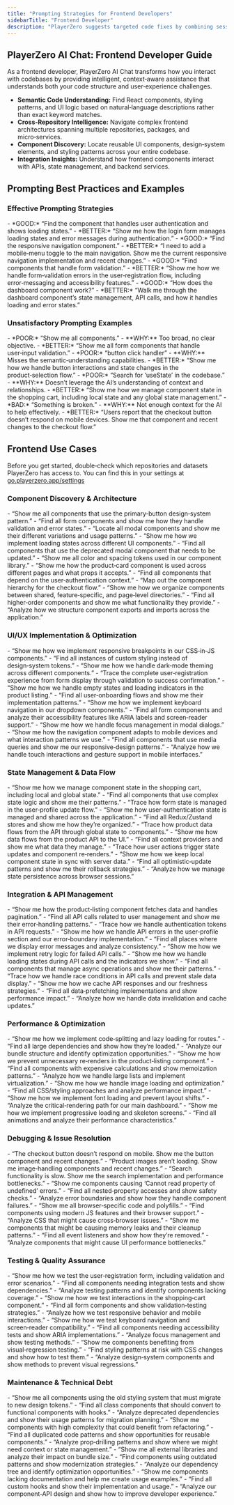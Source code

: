 ```yaml
---
title: "Prompting Strategies for Frontend Developers"
sidebarTitle: "Frontend Developer"
description: "PlayerZero suggests targeted code fixes by combining session data, code context, and historical patterns to resolve issues at their root."
---
```


## PlayerZero AI Chat: Frontend Developer Guide

As a frontend developer, PlayerZero AI Chat transforms how you interact with codebases by providing intelligent, context‑aware assistance that understands both your code structure and user‑experience challenges.

- **Semantic Code Understanding:** Find React components, styling patterns, and UI logic based on natural‑language descriptions rather than exact keyword matches.  
- **Cross‑Repository Intelligence:** Navigate complex frontend architectures spanning multiple repositories, packages, and micro‑services.  
- **Component Discovery:** Locate reusable UI components, design‑system elements, and styling patterns across your entire codebase.  
- **Integration Insights:** Understand how frontend components interact with APIs, state management, and backend services.  

## Prompting Best Practices and Examples

### Effective Prompting Strategies

<AccordionGroup>

<Accordion title="Use Natural‑Language Descriptions">
- *GOOD:* “Find the component that handles user authentication and shows loading states.”  
- *BETTER:* “Show me how the login form manages loading states and error messages during authentication.”  
</Accordion>

<Accordion title="Provide Context About Your Goal">
- *GOOD:* “Find the responsive navigation component.”  
- *BETTER:* “I need to add a mobile‑menu toggle to the main navigation. Show me the current responsive navigation implementation and recent changes.”  
</Accordion>

<Accordion title="Combine Code Structure with User Experience">
- *GOOD:* “Find components that handle form validation.”  
- *BETTER:* “Show me how we handle form‑validation errors in the user‑registration flow, including error‑messaging and accessibility features.”  
</Accordion>

<Accordion title="Ask for Specific Implementation Details">
- *GOOD:* “How does the dashboard component work?”  
- *BETTER:* “Walk me through the dashboard component’s state management, API calls, and how it handles loading and error states.”  
</Accordion>

</AccordionGroup>

### Unsatisfactory Prompting Examples

<AccordionGroup>

<Accordion title="Overly Generic Requests">
- *POOR:* “Show me all components.”  
- **WHY:** Too broad, no clear objective.  
- *BETTER:* “Show me all form components that handle user‑input validation.”  
</Accordion>

<Accordion title="Keyword‑Only Searches">
- *POOR:* “button click handler”  
- **WHY:** Misses the semantic‑understanding capabilities.  
- *BETTER:* “Show me how we handle button interactions and state changes in the product‑selection flow.”  
</Accordion>

<Accordion title="Single‑Tool Thinking">
- *POOR:* “Search for ‘useState’ in the codebase.”  
- **WHY:** Doesn’t leverage the AI’s understanding of context and relationships.  
- *BETTER:* “Show me how we manage component state in the shopping cart, including local state and any global state management.”  
</Accordion>

<Accordion title="Vague Problem Descriptions">
- *BAD:* “Something is broken.”  
- **WHY:** Not enough context for the AI to help effectively.  
- *BETTER:* “Users report that the checkout button doesn’t respond on mobile devices. Show me that component and recent changes to the checkout flow.”  
</Accordion>

</AccordionGroup>

## Frontend Use Cases

<Note>Before you get started, double‑check which repositories and datasets PlayerZero has access to. You can find this in your settings at [go.playerzero.app/settings](go.playerzero.app/settings)</Note>

### Component Discovery & Architecture

<AccordionGroup>

<Accordion title="Component Library Exploration">
- “Show me all components that use the primary‑button design‑system pattern.”  
- “Find all form components and show me how they handle validation and error states.”  
- “Locate all modal components and show me their different variations and usage patterns.”  
</Accordion>

<Accordion title="Design System Implementation">
- “Show me how we implement loading states across different UI components.”  
- “Find all components that use the deprecated modal component that needs to be updated.”  
- “Show me all color and spacing tokens used in our component library.”  
</Accordion>

<Accordion title="Component Relationship Mapping">
- “Show me how the product‑card component is used across different pages and what props it accepts.”  
- “Find all components that depend on the user‑authentication context.”  
- “Map out the component hierarchy for the checkout flow.”  
</Accordion>

<Accordion title="Architecture Pattern Analysis">
- “Show me how we organize components between shared, feature‑specific, and page‑level directories.”  
- “Find all higher‑order components and show me what functionality they provide.”  
- “Analyze how we structure component exports and imports across the application.”  
</Accordion>

</AccordionGroup>

### UI/UX Implementation & Optimization

<AccordionGroup>

<Accordion title="User Interface Patterns">
- “Show me how we implement responsive breakpoints in our CSS‑in‑JS components.”  
- “Find all instances of custom styling instead of design‑system tokens.”  
- “Show me how we handle dark‑mode theming across different components.”  
</Accordion>

<Accordion title="User Experience Flows">
- “Trace the complete user‑registration experience from form display through validation to success confirmation.”  
- “Show me how we handle empty states and loading indicators in the product listing.”  
- “Find all user‑onboarding flows and show me their implementation patterns.”  
</Accordion>

<Accordion title="Accessibility Implementation">
- “Show me how we implement keyboard navigation in our dropdown components.”  
- “Find all form components and analyze their accessibility features like ARIA labels and screen‑reader support.”  
- “Show me how we handle focus management in modal dialogs.”  
</Accordion>

<Accordion title="Mobile and Responsive Design">
- “Show me how the navigation component adapts to mobile devices and what interaction patterns we use.”  
- “Find all components that use media queries and show me our responsive‑design patterns.”  
- “Analyze how we handle touch interactions and gesture support in mobile interfaces.”  
</Accordion>

</AccordionGroup>

### State Management & Data Flow

<AccordionGroup>

<Accordion title="Local State Management">
- “Show me how we manage component state in the shopping cart, including local and global state.”  
- “Find all components that use complex state logic and show me their patterns.”  
- “Trace how form state is managed in the user‑profile update flow.”  
</Accordion>

<Accordion title="Global State Analysis">
- “Show me how user‑authentication state is managed and shared across the application.”  
- “Find all Redux/Zustand stores and show me how they’re organized.”  
- “Trace how product data flows from the API through global state to components.”  
</Accordion>

<Accordion title="Data Flow Patterns">
- “Show me how data flows from the product API to the UI.”  
- “Find all context providers and show me what data they manage.”  
- “Trace how user actions trigger state updates and component re‑renders.”  
</Accordion>

<Accordion title="State Synchronization">
- “Show me how we keep local component state in sync with server data.”  
- “Find all optimistic‑update patterns and show me their rollback strategies.”  
- “Analyze how we manage state persistence across browser sessions.”  
</Accordion>

</AccordionGroup>

### Integration & API Management

<AccordionGroup>

<Accordion title="API Integration Patterns">
- “Show me how the product‑listing component fetches data and handles pagination.”  
- “Find all API calls related to user management and show me their error‑handling patterns.”  
- “Trace how we handle authentication tokens in API requests.”  
</Accordion>

<Accordion title="Error Handling and Recovery">
- “Show me how we handle API errors in the user‑profile section and our error‑boundary implementation.”  
- “Find all places where we display error messages and analyze consistency.”  
- “Show me how we implement retry logic for failed API calls.”  
</Accordion>

<Accordion title="Loading and Async States">
- “Show me how we handle loading states during API calls and the indicators we show.”  
- “Find all components that manage async operations and show me their patterns.”  
- “Trace how we handle race conditions in API calls and prevent stale data display.”  
</Accordion>

<Accordion title="Data Caching and Optimization">
- “Show me how we cache API responses and our freshness strategies.”  
- “Find all data‑prefetching implementations and show performance impact.”  
- “Analyze how we handle data invalidation and cache updates.”  
</Accordion>

</AccordionGroup>

### Performance & Optimization

<AccordionGroup>

<Accordion title="Bundle Analysis and Code Splitting">
- “Show me how we implement code‑splitting and lazy loading for routes.”  
- “Find all large dependencies and show how they’re loaded.”  
- “Analyze our bundle structure and identify optimization opportunities.”  
</Accordion>

<Accordion title="Rendering Performance">
- “Show me how we prevent unnecessary re‑renders in the product‑listing component.”  
- “Find all components with expensive calculations and show memoization patterns.”  
- “Analyze how we handle large lists and implement virtualization.”  
</Accordion>

<Accordion title="Asset Optimization">
- “Show me how we handle image loading and optimization.”  
- “Find all CSS/styling approaches and analyze performance impact.”  
- “Show me how we implement font loading and prevent layout shifts.”  
</Accordion>

<Accordion title="User‑Experience Performance">
- “Analyze the critical‑rendering path for our main dashboard.”  
- “Show me how we implement progressive loading and skeleton screens.”  
- “Find all animations and analyze their performance characteristics.”  
</Accordion>

</AccordionGroup>

### Debugging & Issue Resolution

<AccordionGroup>

<Accordion title="User‑Reported Issues">
- “The checkout button doesn’t respond on mobile. Show me the button component and recent changes.”  
- “Product images aren’t loading. Show me image‑handling components and recent changes.”  
- “Search functionality is slow. Show me the search implementation and performance bottlenecks.”  
</Accordion>

<Accordion title="Console‑Error Investigation">
- “Show me components causing ‘Cannot read property of undefined’ errors.”  
- “Find all nested‑property accesses and show safety checks.”  
- “Analyze error boundaries and show how they handle component failures.”  
</Accordion>

<Accordion title="Cross‑Browser Compatibility">
- “Show me all browser‑specific code and polyfills.”  
- “Find components using modern JS features and their browser support.”  
- “Analyze CSS that might cause cross‑browser issues.”  
</Accordion>

<Accordion title="Performance Debugging">
- “Show me components that might be causing memory leaks and their cleanup patterns.”  
- “Find all event listeners and show how they’re removed.”  
- “Analyze components that might cause UI performance bottlenecks.”  
</Accordion>

</AccordionGroup>

### Testing & Quality Assurance

<AccordionGroup>

<Accordion title="Component Testing Strategy">
- “Show me how we test the user‑registration form, including validation and error scenarios.”  
- “Find all components needing integration tests and show dependencies.”  
- “Analyze testing patterns and identify components lacking coverage.”  
</Accordion>

<Accordion title="User Interaction Testing">
- “Show me how we test interactions in the shopping‑cart component.”  
- “Find all form components and show validation‑testing strategies.”  
- “Analyze how we test responsive behavior and mobile interactions.”  
</Accordion>

<Accordion title="Accessibility Testing">
- “Show me how we test keyboard navigation and screen‑reader compatibility.”  
- “Find all components needing accessibility tests and show ARIA implementations.”  
- “Analyze focus management and show testing methods.”  
</Accordion>

<Accordion title="Visual Regression Testing">
- “Show me components benefiting from visual‑regression testing.”  
- “Find styling patterns at risk with CSS changes and show how to test them.”  
- “Analyze design‑system components and show methods to prevent visual regressions.”  
</Accordion>

</AccordionGroup>

### Maintenance & Technical Debt

<AccordionGroup>

<Accordion title="Legacy Code Migration">
- “Show me all components using the old styling system that must migrate to new design tokens.”  
- “Find all class components that should convert to functional components with hooks.”  
- “Analyze deprecated dependencies and show their usage patterns for migration planning.”  
</Accordion>

<Accordion title="Code Quality Improvement">
- “Show me components with high complexity that could benefit from refactoring.”  
- “Find all duplicated code patterns and show opportunities for reusable components.”  
- “Analyze prop‑drilling patterns and show where we might need context or state management.”  
</Accordion>

<Accordion title="Dependency Management">
- “Show me all external libraries and analyze their impact on bundle size.”  
- “Find components using outdated patterns and show modernization strategies.”  
- “Analyze our dependency tree and identify optimization opportunities.”  
</Accordion>

<Accordion title="Documentation & Knowledge Transfer">
- “Show me components lacking documentation and help me create usage examples.”  
- “Find all custom hooks and show their implementation and usage.”  
- “Analyze our component‑API design and show how to improve developer experience.”  
</Accordion>

</AccordionGroup>